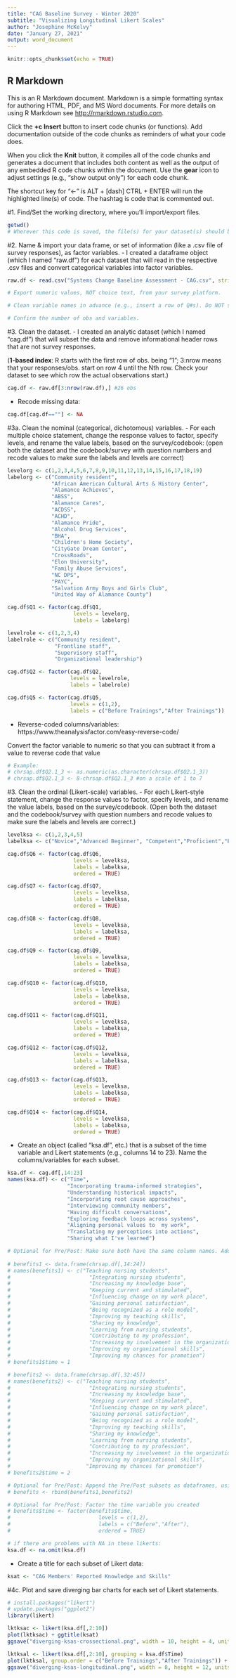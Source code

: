```yaml
---
title: "CAG Baseline Survey - Winter 2020"
subtitle: "Visualizing Longitudinal Likert Scales"
author: "Josephine McKelvy"
date: "January 27, 2021"
output: word_document
---
```


```r
knitr::opts_chunk$set(echo = TRUE)
```

## R Markdown

This is an R Markdown document. Markdown is a simple formatting syntax for authoring HTML, PDF, and MS Word documents. For more details on using R Markdown see <http://rmarkdown.rstudio.com>.

Click the **+c Insert** button to insert code chunks (or functions). Add documentation outside of the code chunks as reminders of what your code does.

When you click the **Knit** button, it compiles all of the code chunks and generates a document that includes both content as well as the output of any embedded R code chunks within the document. Use the **gear** icon to adjust settings (e.g., "show output only") for each code chunk. 

The shortcut key for "<-" is ALT + [dash] 
CTRL + ENTER will run the highlighted line(s) of code.
The hashtag is code that is commented out.

#1. Find/Set the working directory, where you'll import/export files.
```r
getwd() 
# Wherever this code is saved, the file(s) for your dataset(s) should be there too
```
#2. Name & import your data frame, or set of information (like a .csv file of survey responses), as factor variables.
- I created a dataframe object (which I named "raw.df") for each dataset that will read in the respective .csv files and convert categorical variables into factor variables.
```r
raw.df <- read.csv("Systems Change Baseline Assessment - CAG.csv", stringsAsFactors = TRUE)

# Export numeric values, NOT choice text, from your survey platform. 

# Clean variable names in advance (e.g., insert a row of Q#s). Do NOT start variable names with numbers.

# Confirm the number of obs and variables.
```
#3. Clean the dataset.
- I created an analytic dataset (which I named "cag.df") that will subset the data and remove informational header rows that are not survey responses.

(**1-based index**: R starts with the first row of obs. being "1"; 3:nrow means that your responses/obs. start on row 4 until the Nth row. Check your dataset to see which row the actual observations start.)
```r
cag.df <- raw.df[3:nrow(raw.df),] #26 obs
```
- Recode missing data:
```r
cag.df[cag.df==""] <- NA
```
#3a. Clean the nominal (categorical, dichotomous) variables.
- For each multiple choice statement, change the response values to factor, specify levels, and rename the value labels, based on the survey/codebook: (open both the dataset and the codebook/survey with question numbers and recode values to make sure the labels and levels are correct)
```r
levelorg <- c(1,2,3,4,5,6,7,8,9,10,11,12,13,14,15,16,17,18,19)
labelorg <- c("Community resident",
              "African American Cultural Arts & History Center",
              "Alamance Achieves",
              "ABSS",
              "Alamance Cares",
              "ACDSS",
              "ACHD",
              "Alamance Pride",
              "Alcohol Drug Services",
              "BHA",
              "Children's Home Society",
              "CityGate Dream Center",
              "CrossRoads",
              "Elon University",
              "Family Abuse Services",
              "NC DPS",
              "PAYC",
              "Salvation Army Boys and Girls Club",
              "United Way of Alamance County")

cag.df$Q1 <- factor(cag.df$Q1,
                     levels = levelorg,
                     labels = labelorg)

levelrole <- c(1,2,3,4)
labelrole <- c("Community resident",
               "Frontline staff",
               "Supervisory staff",
               "Organizational leadership")

cag.df$Q2 <- factor(cag.df$Q2,
                    levels = levelrole,
                    labels = labelrole)

cag.df$Q5 <- factor(cag.df$Q5,
                    levels = c(1,2),
                    labels = c("Before Trainings","After Trainings"))
```
- Reverse-coded columns/variables:
https://www.theanalysisfactor.com/easy-reverse-code/

Convert the factor variable to numeric so that you can subtract it from a value to reverse code that value
```r
# Example:
# chrsap.df$Q2.1_3 <- as.numeric(as.character(chrsap.df$Q2.1_3))
# chrsap.df$Q2.1_3 <- 8-chrsap.df$Q2.1_3 #on a scale of 1 to 7
```
#3. Clean the ordinal (Likert-scale) variables.
- For each Likert-style statement, change the response values to factor, specify levels, and rename the value labels, based on the survey/codebook. (Open both the dataset and the codebook/survey with question numbers and recode values to make sure the labels and levels are correct.)
```r
levelksa <- c(1,2,3,4,5)
labelksa <- c("Novice","Advanced Beginner", "Competent","Proficient","Expert")

cag.df$Q6 <- factor(cag.df$Q6,
                     levels = levelksa,
                     labels = labelksa,
                     ordered = TRUE)

cag.df$Q7 <- factor(cag.df$Q7,
                     levels = levelksa,
                     labels = labelksa,
                     ordered = TRUE)

cag.df$Q8 <- factor(cag.df$Q8,
                     levels = levelksa,
                     labels = labelksa,
                     ordered = TRUE)

cag.df$Q9 <- factor(cag.df$Q9,
                     levels = levelksa,
                     labels = labelksa,
                     ordered = TRUE)

cag.df$Q10 <- factor(cag.df$Q10,
                     levels = levelksa,
                     labels = labelksa,
                     ordered = TRUE)

cag.df$Q11 <- factor(cag.df$Q11,
                     levels = levelksa,
                     labels = labelksa,
                     ordered = TRUE)

cag.df$Q12 <- factor(cag.df$Q12,
                     levels = levelksa,
                     labels = labelksa,
                     ordered = TRUE)

cag.df$Q13 <- factor(cag.df$Q13,
                     levels = levelksa,
                     labels = labelksa,
                     ordered = TRUE)

cag.df$Q14 <- factor(cag.df$Q14,
                     levels = levelksa,
                     labels = labelksa,
                     ordered = TRUE)
```
- Create an object (called "ksa.df", etc.) that is a subset of the time variable and Likert statements (e.g., columns 14 to 23). Name the columns/variables for each subset.
```r
ksa.df <- cag.df[,14:23]
names(ksa.df) <- c("Time",
                   "Incorporating trauma-informed strategies",
                   "Understanding historical impacts",
                   "Incorporating root cause approaches",
                   "Interviewing community members",
                   "Having difficult conversations",
                   "Exploring feedback loops across systems",
                   "Aligning personal values to  my work",
                   "Translating my perceptions into actions",
                   "Sharing what I've learned")

# Optional for Pre/Post: Make sure both have the same column names. Add a new column for the timepoint variable (e.g., 1 for before and 2 for after an intervention. 
                                                                                                      
# benefits1 <- data.frame(chrsap.df[,14:24])
# names(benefits1) <- c("Teaching nursing students",
#                         "Integrating nursing students",
#                         "Increasing my knowledge base",
#                         "Keeping current and stimulated",
#                         "Influencing change on my work place",
#                         "Gaining personal satisfaction",
#                         "Being recognized as a role model",
#                         "Improving my teaching skills",
#                         "Sharing my knowledge",
#                         "Learning from nursing students",
#                         "Contributing to my profession",
#                         "Increasing my involvement in the organization",
#                         "Improving my organizational skills",
#                         "Improving my chances for promotion")
# benefits1$time = 1

# benefits2 <- data.frame(chrsap.df[,32:45])
# names(benefits2) <- c("Teaching nursing students",
#                         "Integrating nursing students",
#                         "Increasing my knowledge base",
#                         "Keeping current and stimulated",
#                         "Influencing change on my work place",
#                         "Gaining personal satisfaction",
#                         "Being recognized as a role model",
#                         "Improving my teaching skills",
#                         "Sharing my knowledge",
#                         "Learning from nursing students",
#                         "Contributing to my profession",
#                         "Increasing my involvement in the organization",
#                         "Improving my organizational skills",
#                        "Improving my chances for promotion")        
# benefits2$time = 2

# Optional for Pre/Post: Append the Pre/Post subsets as dataframes, using rbind. 
# benefits <- rbind(benefits1,benefits2)

# Optional for Pre/Post: Factor the time variable you created
# benefits$time <- factor(benefits$time,
#                            levels = c(1,2),
#                            labels = c("Before","After"),
#                            ordered = TRUE)

# if there are problems with NA in these likerts:
ksa.df <- na.omit(ksa.df)
```
- Create a title for each subset of Likert data:
```r
ksat <- "CAG Members' Reported Knowledge and Skills"
```
#4c. Plot and save diverging bar charts for each set of Likert statements.
```r
# install.packages("likert")
# update.packages("ggplot2")
library(likert)

lktksac <- likert(ksa.df[,2:10])
plot(lktksac) + ggtitle(ksat)
ggsave("diverging-ksas-crossectional.png", width = 10, height = 4, units = "in")

lktksal <- likert(ksa.df[,2:10], grouping = ksa.df$Time)
plot(lktksal, group.order = c("Before Trainings","After Trainings")) + ggtitle(ksat)
ggsave("diverging-ksas-longitudinal.png", width = 8, height = 12, units = "in")
```